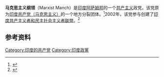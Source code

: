 '''马克思主义纲领'''（Marxist Manch）是[[印度|印度]][[阿萨姆邦|阿萨姆邦]]的一个[[共产主义|共产主义]]政党。该党原为[[印度共产党（马克思主义）|印度共产党（马克思主义）]]的一个地方分裂团体。<ref name="tele">{{cite web|author=Our Correspondent |url=http://www.telegraphindia.com/1030130/asp/northeast/story_1619469.asp |title=The Telegraph - North East |publisher=Telegraphindia.com |date=2003-01-30 |accessdate=2014-02-13}}</ref>2002年，该党参与创建了[[印度共产主义者和民主社会主义者联盟|印度共产主义者和民主社会主义者联盟]]。<ref>{{cite web|url=http://www.kanglaonline.com/index.php?template=headline&newsid=11460&typeid=1&Idoc_Session=75b6bb8124efb2d0af2b7c269192fcca |title=Manipur News – KanglaOnline.com | Gateway to Manipur , Assam, Nagaland,Mizoram,Meghalaya,Sikkim,Arunachal,Tripuraand North East India | |publisher=Kanglaonline.com |date= |accessdate=2014-02-13}}</ref>

==参考资料==
{{refs}}

[[Category:印度的共产党|Category:印度的共产党]]
[[Category:印度政黨|Category:印度政黨]]
{{Political party-stub}}